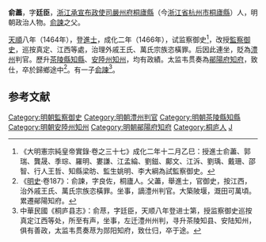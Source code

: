 '''俞藎'''，字'''廷臣'''，[[浙江承宣布政使司|浙江承宣布政使司]][[嚴州府|嚴州府]][[桐廬縣|桐廬縣]]（今[[浙江省|浙江省]][[杭州市|杭州市]][[桐廬縣|桐廬縣]]）人，明朝政治人物。[[俞諫|俞諫]]之父。

[[天顺_(明朝)|天順]]八年（1464年），登[[進士|進士]]，成化二年（1466年），试监察御史<ref>《大明憲宗純皇帝實錄·卷之三十七》成化二年十二月乙巳：授進士俞藎、郭瑞、龔晟、季琮、羅明、婁謙、江孟綸、劉鎡、鄺文、江泝、劉瑀、戴珊、邵智、行人王哲、知縣梁昉、監生姚明、李大綱為試監察御史。</ref>，改授[[監察御史|監察御史]]，巡按真定、江西等處，治理外戚王氏、萬氏宗族恣橫罪。后因此連坐，貶為[[澧州|澧州]]判官。歷升[[茶陵縣|茶陵縣]][[知縣|知縣]]、[[安陸州|安陸州]][[知州|知州]]，均有政績。太监韦贯奏為[[鄖陽府|鄖陽府]][[知府|知府]]，致仕，卒於歸鄉途中<ref>《[[明史|明史]]·卷187》：俞諫，字良佐，桐廬人。父藎，舉進士，官御史，按江西，治外戚王氏、萬氏宗族恣橫罪。坐事，謫澧州判官。大築陂堰，溉田可萬頃。累遷鄖陽知府。</ref>。有一子[[俞諫|俞諫]]<ref>中華民國《桐庐县志》：俞荩，字廷臣，天顺八年登进士第，授监察御史巡按真定江西等处，所至有声，坐事，左迁澧州州判，寻升茶陵知县、安陆知州，俱有善政，太监韦贯奏荩为郧阳知府，致仕归，卒于途。</ref>。

==参考文献==
{{wikisource|明史/卷187}}
{{Reflist}}

{{明朝人物小作品}}
{{天順八年甲申科殿試金榜}}

{{DEFAULTSORT:Yu俞}}
[[Category:明朝監察御史|Category:明朝監察御史]]
[[Category:明朝澧州判官|Category:明朝澧州判官]]
[[Category:明朝茶陵縣知縣|Category:明朝茶陵縣知縣]]
[[Category:明朝安陸州知州|Category:明朝安陸州知州]]
[[Category:明朝鄖陽府知府|Category:明朝鄖陽府知府]]
[[Category:桐庐人|Category:桐庐人]]
[[Category:俞姓|J]]